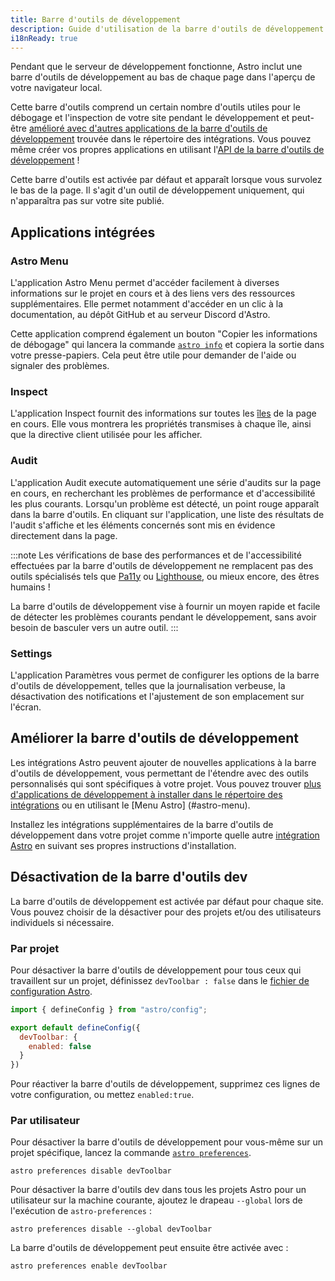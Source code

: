 ```yaml
---
title: Barre d'outils de développement
description: Guide d'utilisation de la barre d'outils de développement dans Astro
i18nReady: true
---
```


Pendant que le serveur de développement fonctionne, Astro inclut une barre d'outils de développement au bas de chaque page dans l'aperçu de votre navigateur local.

Cette barre d'outils comprend un certain nombre d'outils utiles pour le débogage et l'inspection de votre site pendant le développement et peut-être [amélioré avec d'autres applications de la barre d'outils de développement](#améliorer-la-barre-doutils-de-développement) trouvée dans le répertoire des intégrations. Vous pouvez même créer vos propres applications en utilisant l'[API de la barre d'outils de développement](/fr/reference/dev-toolbar-app-reference/) !

Cette barre d'outils est activée par défaut et apparaît lorsque vous survolez le bas de la page. Il s'agit d'un outil de développement uniquement, qui n'apparaîtra pas sur votre site publié.

## Applications intégrées

### Astro Menu

L'application Astro Menu permet d'accéder facilement à diverses informations sur le projet en cours et à des liens vers des ressources supplémentaires. Elle permet notamment d'accéder en un clic à la documentation, au dépôt GitHub et au serveur Discord d'Astro.

Cette application comprend également un bouton "Copier les informations de débogage" qui lancera la commande [`astro info`](/fr/reference/cli-reference/#astro-info) et copiera la sortie dans votre presse-papiers. Cela peut être utile pour demander de l'aide ou signaler des problèmes.

### Inspect

L'application Inspect fournit des informations sur toutes les [îles](/fr/concepts/islands/) de la page en cours. Elle vous montrera les propriétés transmises à chaque île, ainsi que la directive client utilisée pour les afficher.

### Audit

L'application Audit execute automatiquement une série d'audits sur la page en cours, en recherchant les problèmes de performance et d'accessibilité les plus courants. Lorsqu'un problème est détecté, un point rouge apparaît dans la barre d'outils. En cliquant sur l'application, une liste des résultats de l'audit s'affiche et les éléments concernés sont mis en évidence directement dans la page.

:::note
Les vérifications de base des performances et de l'accessibilité effectuées par la barre d'outils de développement ne remplacent pas des outils spécialisés tels que [Pa11y](https://pa11y.org/) ou [Lighthouse](https://developers.google.com/web/tools/lighthouse), ou mieux encore, des êtres humains !

La barre d'outils de développement vise à fournir un moyen rapide et facile de détecter les problèmes courants pendant le développement, sans avoir besoin de basculer vers un autre outil.
:::

### Settings

L'application Paramètres vous permet de configurer les options de la barre d'outils de développement, telles que la journalisation verbeuse, la désactivation des notifications et l'ajustement de son emplacement sur l'écran.

## Améliorer la barre d'outils de développement

Les intégrations Astro peuvent ajouter de nouvelles applications à la barre d'outils de développement, vous permettant de l'étendre avec des outils personnalisés qui sont spécifiques à votre projet. Vous pouvez trouver [plus d'applications de développement à installer dans le répertoire des intégrations](https://astro.build/integrations/?search=&categories%5B%5D=toolbar) ou en utilisant le [Menu Astro] (#astro-menu).

Installez les intégrations supplémentaires de la barre d'outils de développement dans votre projet comme n'importe quelle autre [intégration Astro](/fr/guides/integrations-guide/) en suivant ses propres instructions d'installation.

## Désactivation de la barre d'outils dev

La barre d'outils de développement est activée par défaut pour chaque site. Vous pouvez choisir de la désactiver pour des projets et/ou des utilisateurs individuels si nécessaire.

### Par projet

Pour désactiver la barre d'outils de développement pour tous ceux qui travaillent sur un projet, définissez `devToolbar : false` dans le [fichier de configuration Astro](/fr/reference/configuration-reference/#devtoolbarenabled).

```js title="astro.config.mjs" ins={4-6}
import { defineConfig } from "astro/config";

export default defineConfig({
  devToolbar: {
    enabled: false
  }
})
```

Pour réactiver la barre d'outils de développement, supprimez ces lignes de votre configuration, ou mettez `enabled:true`.

### Par utilisateur

Pour désactiver la barre d'outils de développement pour vous-même sur un projet spécifique, lancez la commande [`astro preferences`](/fr/reference/cli-reference/#astro-preferences).

```shell
astro preferences disable devToolbar
```

Pour désactiver la barre d'outils dev dans tous les projets Astro pour un utilisateur sur la machine courante, ajoutez le drapeau `--global` lors de l'exécution de `astro-preferences` :

```shell
astro preferences disable --global devToolbar
```

La barre d'outils de développement peut ensuite être activée avec :

```shell
astro preferences enable devToolbar
```

